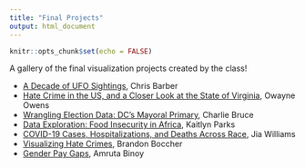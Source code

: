 ```yaml
---
title: "Final Projects"
output: html_document
---
```


```r
knitr::opts_chunk$set(echo = FALSE)
```

A gallery of the final visualization projects created by the class!

* [A Decade of UFO Sightings](../projects/Barber_FinalUFO/), Chris Barber
* [Hate Crime in the US, and a Closer Look at the State of Virginia](../projects/Owens_FinalProject/), Owayne Owens
* [Wrangling Election Data: DC's Mayoral Primary](../projects/Bruce_FinalProject/), Charlie Bruce
* [Data Exploration: Food Insecurity in Africa](../projects/PARKS_FinalProject/), Kaitlyn Parks
* [COVID-19 Cases, Hospitalizations, and Deaths Across Race](../projects/williams_finalproject/), Jia Williams
* [Visualizing Hate Crimes](../projects/Boccher_Final_Project/), Brandon Boccher
* [Gender Pay Gaps](../projects/Binoy_project/), Amruta Binoy
